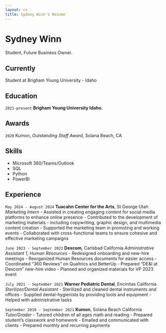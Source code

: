 ```yaml
---
layout: cv
title: Sydney Winn's Resume
---
```

# Sydney Winn
Student, Future Business Owner.

## Currently

Student at Brigham Young University - Idaho

## Education

`2021-present`
__Brigham Young University Idaho.__

## Awards

`2020`
Kumon, *Outstanding Staff Award*, Solana Beach, CA 

## Skills
- Microsoft 360/Teams/Outlook
- SQL
- Python
- PowerBI


## Experience

`May 2024 - August 2024`
__Tuacahn Center for the Arts__, St George Utah
*Marketing Intern* 
- Assisted in creating engaging content for social media platforms to enhance online presence
- Contributed to the development of marketing materials - including copywriting, graphic design, and multimedia content creation
- Supported the marketing team in promoting and working events
- Collaborated with cross-functional teams to ensure cohesive and effective marketing campaigns

`June 2023 - September 2023`
__Dexcom__, Carlsbad California
*Administrative Assistant 1, Human Resources*
- Redesigned onboarding and new-hire meetings
- Reorganized Human Resources documents for easier access
- Coordinated “360 Reviews” on Qualtrics and BetterUp
- Prepared “DE&I at Dexcom” new-hire video
- Planned and organized materials for VP 2023 event 

`July 2021 - September 2021`
__Warner Pediatric Dental__, Encinitas California
*Sterilizer/Dental Assistant*
- Sterilized and cleaned dental instruments and offices
- Supplied  dental-hygienists by providing tools and equipment
- Helped with administrative tasks

`September 2019 - September 2021`
__Kumon__, Solana Beach California
*Tutor/Grader*
- Tutored children of all ages math and reading
- Prepared student’s classwork and homework
- Emailed and communicated with clients 
- Prepared monthly and recurring payments